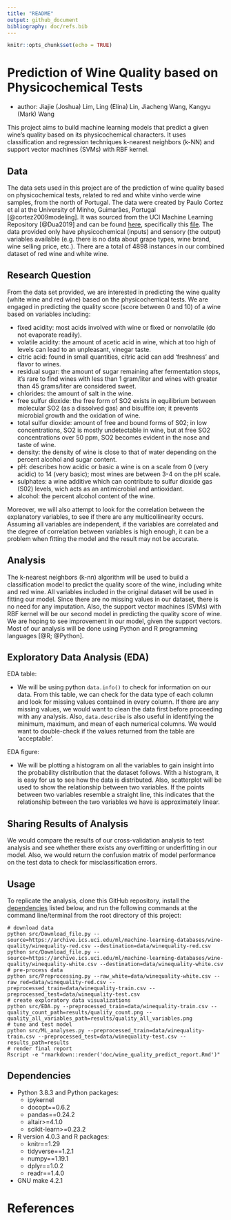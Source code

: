 ```yaml
---
title: "README"
output: github_document
bibliography: doc/refs.bib
---
```


```r
knitr::opts_chunk$set(echo = TRUE)
```

# Prediction of Wine Quality based on Physicochemical Tests
- author: Jiajie (Joshua) Lim, Ling (Elina) Lin, Jiacheng Wang, Kangyu (Mark) Wang

This project aims to build machine learning models that predict a given wine's quality based on its physicochemical characters. It uses classification and regression techniques k-nearest neighbors (k-NN) and support vector machines (SVMs) with RBF kernel. 

## Data

The data sets used in this project are of the prediction of wine quality based on physicochemical tests, related to red and white vinho verde wine samples, from the north of Portugal. The data were created by Paulo Cortez et al at the University of Minho, Guimarães, Portugal [@cortez2009modeling]. It was sourced from the UCI Machine Learning Repository [@Dua2019] and can be found [here](https://archive.ics.uci.edu/ml/datasets/Wine+Quality), specifically this [file](https://archive.ics.uci.edu/ml/machine-learning-databases/wine-quality/). The data provided only have physicochemical (inputs) and sensory (the output) variables available (e.g. there is no data about grape types, wine brand, wine selling price, etc.). There are a total of 4898 instances in our combined dataset of red wine and white wine.

## Research Question

From the data set provided, we are interested in predicting the wine quality (white wine and red wine) based on the physicochemical tests. We are engaged in predicting the quality score (score between 0 and 10) of a wine based on variables including:

- fixed acidity: most acids involved with wine or fixed or nonvolatile (do not evaporate readily).
- volatile acidity: the amount of acetic acid in wine, which at too high of levels can lead to an unpleasant, vinegar taste.
- citric acid: found in small quantities, citric acid can add 'freshness' and flavor to wines.
- residual sugar: the amount of sugar remaining after fermentation stops, it's rare to find wines with less than 1 gram/liter and wines with greater than 45 grams/liter are considered sweet.
- chlorides: the amount of salt in the wine.
- free sulfur dioxide: the free form of SO2 exists in equilibrium between molecular SO2 (as a dissolved gas) and bisulfite ion; it prevents microbial growth and the oxidation of wine.
- total sulfur dioxide: amount of free and bound forms of S02; in low concentrations, SO2 is mostly undetectable in wine, but at free SO2 concentrations over 50 ppm, SO2 becomes evident in the nose and taste of wine.
- density: the density of wine is close to that of water depending on the percent alcohol and sugar content.
- pH: describes how acidic or basic a wine is on a scale from 0 (very acidic) to 14 (very basic); most wines are between 3-4 on the pH scale.
- sulphates: a wine additive which can contribute to sulfur dioxide gas (S02) levels, wich acts as an antimicrobial and antioxidant.
- alcohol: the percent alcohol content of the wine.

Moreover, we will also attempt to look for the correlation between the explanatory variables, to see if there are any multicollinearity occurs. Assuming all variables are independent, if the variables are correlated and the degree of correlation between variables is high enough, it can be a problem when fitting the model and the result may not be accurate. 

## Analysis

The k-nearest neighbors (k-nn) algorithm will be used to build a classification model to predict the quality score of the wine, including white and red wine. All variables included in the original dataset will be used in fitting our model. Since there are no missing values in our dataset, there is no need for any imputation. 
Also, the support vector machines (SVMs) with RBF kernel will be our second model in predicting the quality score of wine. We are hoping to see improvement in our model, given the support vectors. Most of our analysis will be done using Python and R programming languages [@R; @Python]. 

## Exploratory Data Analysis (EDA)

EDA table:

- We will be using python `data.info()` to check for information on our data. From this table, we can check for the data type of each column and look for missing values contained in every column. If there are any missing values, we would want to clean the data first before proceeding with any analysis. Also, `data.describe` is also useful in identifying the minimum, maximum, and mean of each numerical columns. We would want to double-check if the values returned from the table are 'acceptable'. 

EDA figure:

- We will be plotting a histogram on all the variables to gain insight into the probability distribution that the dataset follows. With a histogram, it is easy for us to see how the data is distributed. Also, scatterplot will be used to show the relationship between two variables. If the points between two variables resemble a straight line, this indicates that the relationship between the two variables we have is approximately linear. 

## Sharing Results of Analysis

We would compare the results of our cross-validation analysis to test analysis and see whether there exists any overfitting or underfitting in our model. Also, we would return the confusion matrix of model performance on the test data to check for misclassification errors. 

## Usage

To replicate the analysis, clone this GitHub repository, install the [dependencies](#dependencies) listed below, and run the following commands at the command line/terminal from the root directory of this project:

```
# download data
python src/Download_file.py --source=https://archive.ics.uci.edu/ml/machine-learning-databases/wine-quality/winequality-red.csv --destination=data/winequality-red.csv
python src/Download_file.py --source=https://archive.ics.uci.edu/ml/machine-learning-databases/wine-quality/winequality-white.csv --destination=data/winequality-white.csv
# pre-process data 
python src/Preprocessing.py --raw_white=data/winequality-white.csv --raw_red=data/winequality-red.csv --preprocessed_train=data/winequality-train.csv --preprocessed_test=data/winequality-test.csv
# create exploratory data visualizations
python src/EDA.py --preprocessed_train=data/winequality-train.csv --quality_count_path=results/quality_count.png --quality_all_variables_path=results/quality_all_variables.png
# tune and test model
python src/ML_analyses.py --preprocessed_train=data/winequality-train.csv --preprocessed_test=data/winequality-test.csv --results_path=results
# render final report
Rscript -e "rmarkdown::render('doc/wine_quality_predict_report.Rmd')"
```

## Dependencies
- Python 3.8.3 and Python packages:
  - ipykernel
  - docopt==0.6.2
  - pandas==0.24.2
  - altair>=4.1.0
  - scikit-learn>=0.23.2

- R version 4.0.3 and R packages:
  - knitr==1.29
  - tidyverse==1.2.1
  - numpy==1.19.1
  - dplyr==1.0.2
  - readr==1.4.0
  
- GNU make 4.2.1
  
  
# References